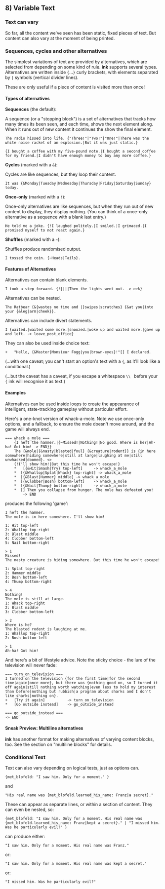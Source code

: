 ## 8) Variable Text

### Text can vary

So far, all the content we've seen has been static, fixed pieces of text. But content can also vary at the moment of being printed. 

### Sequences, cycles and other alternatives

The simplest variations of text are provided by alternatives, which are selected from depending on some kind of rule. **ink** supports several types. Alternatives are written inside `{`...`}` curly brackets, with elements separated by `|` symbols (vertical divider lines).

These are only useful if a piece of content is visited more than once!

#### Types of alternatives

**Sequences** (the default):

A sequence (or a "stopping block") is a set of alternatives that tracks how many times its been seen, and each time, shows the next element along. When it runs out of new content it continues the show the final element.

	The radio hissed into life. {"Three!"|"Two!"|"One!"|There was the white noise racket of an explosion.|But it was just static.}

	{I bought a coffee with my five-pound note.|I bought a second coffee for my friend.|I didn't have enough money to buy any more coffee.}
			
**Cycles** (marked with a `&`): 
	
Cycles are like sequences, but they loop their content.
	
	It was {&Monday|Tuesday|Wednesday|Thursday|Friday|Saturday|Sunday} today.
	

**Once-only** (marked with a `!`):
	
Once-only alternatives are like sequences, but when they run out of new content to display, they display nothing. (You can think of a once-only alternative as a sequence with a blank last entry.)
	
	He told me a joke. {!I laughed politely.|I smiled.|I grimaced.|I promised myself to not react again.}
	
**Shuffles** (marked with a `~`):
	
Shuffles produce randomised output.
	
	I tossed the coin. {~Heads|Tails}.

#### Features of Alternatives 

Alternatives can contain blank elements.

	I took a step forward. {!||||Then the lights went out. -> eek}

Alternatives can be nested.

	The Ratbear {&{wastes no time and |}swipes|scratches} {&at you|into your {&leg|arm|cheek}}.

Alternatives can include divert statements. 

	I {waited.|waited some more.|snoozed.|woke up and waited more.|gave up and left. -> leave_post_office}

They can also be used inside choice text:

	+ 	"Hello, {&Master|Monsieur Fogg|you|brown-eyes}!"[] I declared.
	
(...with one caveat; you can't start an option's text with a `{`, as it'll look like a conditional.)

(...but the caveat has a caveat, if you escape a whitespace `\\ ` before your `{` ink will recognise it as text.)

#### Examples

Alternatives can be used inside loops to create the appearance of intelligent, state-tracking gameplay without particular effort.

Here's a one-knot version of whack-a-mole. Note we use once-only options, and a fallback, to ensure the mole doesn't move around, and the game will always end.

	=== whack_a_mole ===
		{I heft the hammer.|{~Missed!|Nothing!|No good. Where is he?|Ah-ha! Got him! -> END}}
		The {&mole|{&nasty|blasted|foul} {&creature|rodent}} is {in here somewhere|hiding somewhere|still at large|laughing at me|still unwhacked|doomed}. <>
		{!I'll show him!|But this time he won't escape!}
		* 	[{&Hit|Smash|Try} top-left] 	-> whack_a_mole
		*  [{&Whallop|Splat|Whack} top-right] -> whack_a_mole
		*  [{&Blast|Hammer} middle] -> whack_a_mole
		*  [{&Clobber|Bosh} bottom-left] 	-> whack_a_mole
		*  [{&Nail|Thump} bottom-right] 	-> whack_a_mole
		*  [] Then you collapse from hunger. The mole has defeated you! 
			-> END

produces the following 'game':

	I heft the hammer.
	The mole is in here somewhere. I'll show him!
	
	1: Hit top-left
	2: Whallop top-right
	3: Blast middle
	4: Clobber bottom-left
	5: Nail bottom-right
	
	> 1
	Missed!
	The nasty creature is hiding somewhere. But this time he won't escape!
	
	1: Splat top-right
	2: Hammer middle
	3: Bosh bottom-left
	4: Thump bottom-right
	
	> 4
	Nothing!
	The mole is still at large. 
	1: Whack top-right
	2: Blast middle
	3: Clobber bottom-left
	
	> 2
	Where is he?
	The blasted rodent is laughing at me. 
	1: Whallop top-right
	2: Bosh bottom-left

	> 1
	Ah-ha! Got him!
	

And here's a bit of lifestyle advice. Note the sticky choice - the lure of the television will never fade:

	=== turn_on_television === 
	I turned on the television {for the first time|for the second time|again|once more}, but there was {nothing good on, so I turned it off again|still nothing worth watching|even less to hold my interest than before|nothing but rubbish|a program about sharks and I don't like sharks|nothing on}.
	+	[Try it again]	 		-> turn_on_television
	*	[Go outside instead]	-> go_outside_instead
	
    === go_outside_instead ===
    -> END



#### Sneak Preview: Multiline alternatives
**ink** has another format for making alternatives of varying content blocks, too. See the section on "multiline blocks" for details.



### Conditional Text

Text can also vary depending on logical tests, just as options can.

	{met_blofeld: "I saw him. Only for a moment." }

and

	"His real name was {met_blofeld.learned_his_name: Franz|a secret}."

These can appear as separate lines, or within a section of content. They can even be nested, so:

	{met_blofeld: "I saw him. Only for a moment. His real name was {met_blofeld.learned_his_name: Franz|kept a secret}." | "I missed him. Was he particularly evil?" }
	
can produce either:

	"I saw him. Only for a moment. His real name was Franz."

or:

	"I saw him. Only for a moment. His real name was kept a secret."
	
or: 

	"I missed him. Was he particularly evil?"
